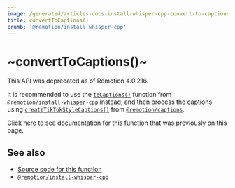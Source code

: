 ```yaml
---
image: /generated/articles-docs-install-whisper-cpp-convert-to-captions.png
title: convertToCaptions()
crumb: '@remotion/install-whisper-cpp'
---
```


# ~convertToCaptions()~<AvailableFrom v="4.0.131 "/>

This API was deprecated as of Remotion 4.0.216.

It is recommended to use the [`toCaptions()`](/docs/install-whisper-cpp/to-captions) function from `@remotion/install-whisper-cpp` instead, and then process the captions using [`createTikTokStyleCaptions()`](/docs/captions/create-tiktok-style-captions) from [`@remotion/captions`](/docs/captions).

[Click here](https://github.com/remotion-dev/remotion/blob/v4.0.215/packages/docs/docs/install-whisper-cpp/convert-to-captions.mdx) to see documentation for this function that was previously on this page.

## See also

- [Source code for this function](https://github.com/remotion-dev/remotion/blob/main/packages/install-whisper-cpp/src/convert-to-captions.ts)
- [`@remotion/install-whisper-cpp`](/docs/install-whisper-cpp)
